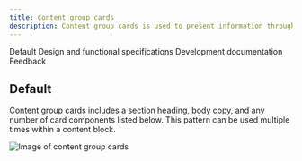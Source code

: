 ```yaml
---
title: Content group cards
description: Content group cards is used to present information through a group of cards with each acting as a call to action that drives to additional or supporting destinations.
---
```



<ComponentDescription name="Content group cards" type="layout" />

<AnchorLinks>

<AnchorLink>Default</AnchorLink>
<AnchorLink>Design and functional specifications</AnchorLink>
<AnchorLink>Development documentation</AnchorLink>
<AnchorLink>Feedback</AnchorLink>

</AnchorLinks>

## Default

Content group cards includes a section heading, body copy, and any number of card components listed below. This pattern can be used multiple times within a content block.

![Image of content group cards](../../images/pattern/content-group-with-cards/content-group-with-cards.jpg)

<ComponentFooter name="Content group cards" type="layout" />
